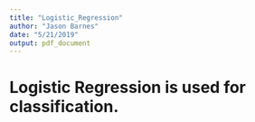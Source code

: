 ```yaml
---
title: "Logistic_Regression"
author: "Jason Barnes"
date: "5/21/2019"
output: pdf_document
---
```

# Logistic Regression is used for classification. 